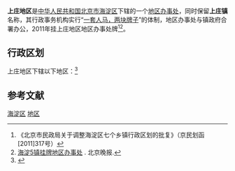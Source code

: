 {{中国乡级行政区|11/01/08/030/000
|行政区全称 = 上庄镇<br/>上庄地区
|景观照片文件名 = Houzhangcun_Hauptbahnhof.JPG
|景观照片描述 = [[后章村站|后章村站]]
|汉语拼音 = 
|其他语言 = 
|其他语言名称 = 
|旧称 = 
|地名出处 = 
|位置图文件名 = 
|位置图描述 = 
|自定义图片= 
|建置时间 = 
|政府驻地 = 
|毗邻 = 
|行政区类别 = [[镇|镇]]、[[地区办事处|地区办事处]]
|总面积 = 
|总人口 = 
|总人口年份 = 
|户籍人口 = 
|户籍人口年份 = 
|常住人口 = 71554人<ref>{{cite web|url=http://zyk.bjhd.gov.cn/jbdt/auto4514_51808/auto4514_54025/auto4514/auto4514_54045/auto4514/202106/P020210607318472808814.pdf|title=北京市海淀区第七次全国人口普查公报|publisher=北京市海淀区统计局|date=2021-06-07|accessdate=2021-06-18|archive-date=2021-10-24|archive-url=https://web.archive.org/web/20211024041538/http://zyk.bjhd.gov.cn/jbdt/auto4514_51808/auto4514_54025/auto4514/auto4514_54045/auto4514/202106/P020210607318472808814.pdf|dead-url=no}}</ref>
|常住人口年份 = 2020
|人口密度 = 
|GDP = 
|GDP年份 = 
|邮政编码 = 
|电话区号 = 10
|官方网站 = 
|网站名称 = 
}}

'''上庄地区'''是[[中华人民共和国|中华人民共和国]][[北京市|北京市]][[海淀区|海淀区]]下辖的一个[[地区办事处|地区办事处]]，同时保留'''上庄镇'''名称，其行政事务机构实行“[[一套人马，两块牌子|一套人马，两块牌子]]”的体制，地区办事处与镇政府合署办公，2011年挂上庄地区地区办事处牌<ref>《北京市民政局关于调整海淀区七个乡镇行政区划的批复》（京民划函[2011]317号）</ref><ref>[http://bjrb.bjd.com.cn/html/2011-11/23/content_20059.htm 海淀5镇挂牌地区办事处] {{Webarchive|url=https://archive.is/20120701174903/http://bjrb.bjd.com.cn/html/2011-11/23/content_20059.htm |date=2012-07-01 }}. 北京晚报.</ref>。

== 行政区划 ==

上庄地区下辖以下地区：<ref>{{PRC admin/ref sgc|11/01/08/030/000}}</ref>

{{PRC admin/children|11/01/08/030/000}}
== 参考文献 ==
{{Reflist|2}}

{{北京市海淀区行政区划}}
{{北京行政区划小作品}}

[[Category:北京市地区|海淀区]]
[[Category:海淀区行政区划|地区]]